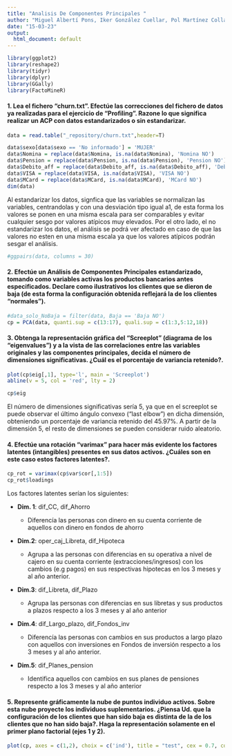 ```yaml
---
title: "Analisis De Componentes Principales "
author: "Miguel Albertí Pons, Iker González Cuellar, Pol Martínez Collado"
date: "15-03-23"
output:
  html_document: default
---
```


```r
library(ggplot2)
library(reshape2)
library(tidyr)
library(dplyr)
library(GGally)
library(FactoMineR)

```

#### 1. Lea el fichero "churn.txt". Efectúe las correcciones del fichero de datos ya realizadas para el ejercicio de "Profiling". Razone lo que significa realizar un ACP con datos estandarizados o sin estandarizar.

```r
data = read.table("_repository/churn.txt",header=T)

data$sexo[data$sexo == 'No informado'] = 'MUJER'
data$Nomina = replace(data$Nomina, is.na(data$Nomina), 'Nomina NO')
data$Pension = replace(data$Pension, is.na(data$Pension), 'Pension NO')
data$Debito_aff = replace(data$Debito_aff, is.na(data$Debito_aff), 'Debito aff. NO')
data$VISA = replace(data$VISA, is.na(data$VISA), 'VISA NO')
data$MCard = replace(data$MCard, is.na(data$MCard), 'MCard NO')
dim(data)
```

Al estandarizar los datos, signfica que las variables se normalizan las variables, centrandolas y con una desviación tipo igual a1, de esta forma los valores se ponen en una misma escala para ser comparables y evitar cualquier sesgo por valores atípicos muy elevados. Por el otro lado, el no estandarizar los datos, el análisis se podrá ver afectado en caso de que las valores no esten en una misma escala ya que los valores atípicos podrán sesgar el análisis.

```r
#ggpairs(data, columns = 30)

```

#### 2. Efectúe un Análisis de Componentes Principales estandarizado, tomando como variables activas los productos bancarios antes especificados. Declare como ilustrativos los clientes que se dieron de baja (de esta forma la configuración obtenida reflejará la de los clientes "normales").

```r
#data_solo_NoBaja = filter(data, Baja == 'Baja NO')
cp = PCA(data, quanti.sup = c(13:17), quali.sup = c(1:3,5:12,18))

```

#### 3. Obtenga la representación gráfica del "Screeplot" (diagrama de los "eigenvalues") y a la vista de las correlaciones entre las variables originales y las componentes principales, decida el número de dimensiones significativas. ¿Cuál es el porcentaje de variancia retenido?.

```r
plot(cp$eig[,1], type='l', main = 'Screeplot')
abline(v = 5, col = 'red', lty = 2)
```

```r
cp$eig
```

El número de dimensiones significativas sería 5, ya que en el screeplot se puede observar el último ángulo convexo ("last elbow") en dicha dimensión, obteniendo un porcentaje de variancia retenido del 45.97%. A partir de la dimensión 5, el resto de dimensiones se pueden considerar ruido aleatorio.

#### 4.	Efectúe una rotación "varimax" para hacer más evidente los factores latentes (intangibles) presentes en sus datos activos. ¿Cuáles son en este caso estos factores latentes?.

```r
cp_rot = varimax(cp$var$cor[,1:5])
cp_rot$loadings
```

Los factores latentes serían los siguientes:

-   **Dim. 1**: dif_CC, dif_Ahorro

    -   Diferencía las personas con dinero en su cuenta corriente de aquellos con dinero en fondos de ahorro

-   **Dim.2**: oper_caj_Libreta, dif_Hipoteca

    -   Agrupa a las personas con diferencias en su operativa a nivel de cajero en su cuenta corriente (extracciones/ingresos) con los cambios (e.g pagos) en sus respectivas hipotecas en los 3 meses y al año anterior.

-   **Dim.3**: dif_Libreta, dif_Plazo

    -   Agrupa las personas con diferencias en sus libretas y sus productos a plazos respecto a los 3 meses y al año anterior

-   **Dim.4**: dif_Largo_plazo, dif_Fondos_inv

    -   Diferencía las personas con cambios en sus productos a largo plazo con aquellos con inversiones en Fondos de inversión respecto a los 3 meses y al año anterior.

-   **Dim.5**: dif_Planes_pension

    -   Identifica aquellos con cambios en sus planes de pensiones respecto a los 3 meses y al año anterior

#### 5.	Represente gráficamente la nube de puntos individuo activos. Sobre esta nube proyecte los individuos suplementarios. ¿Piensa Ud. que la configuración de los clientes que han sido baja es distinta de la de los clientes que no han sido baja?. Haga la representación solamente en el primer plano factorial (ejes 1 y 2).

```r
plot(cp, axes = c(1,2), choix = c('ind'), title = "test", cex = 0.7, col.ind = 'gray', col.ind.sup = 'blue', label = 'none', invisible = 'quali')
```
